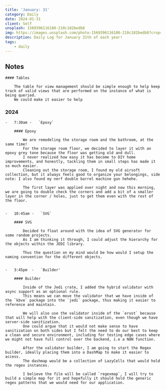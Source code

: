 ```yaml
---
title: 'January: 31'
category: Daily
date: 2024-01-31
client: Self
unsplash: 1569396116180-210c182bedb8
img: https://images.unsplash.com/photo-1569396116180-210c182bedb8?crop=entropy&cs=srgb&fm=jpg&ixid=MnwzNjM5Nzd8MHwxfHJhbmRvbXx8fHx8fHx8fDE2ODE3NDg2ODY&ixlib=rb-4.0.3&q=85
description: Daily Log for January 31th of each year!
tags:
    - daily
---
```


## Notes

    #### Tables

        The table for view management should be simple enough to help keep track of valid views that are performed on the instance of what is being queried.
        We could make it easier to help 

### 2024

    -   7:30am -   `Epoxy`

        #### Epoxy

            We are remodeling the storage room and the bathroom, at the same time!
            For the storage room floor, we decided to layer it with an epoxy grey tone because the floor was getting old and dull.
            I never realized how easy it has become to DIY home improvements, and honestly, tackling them in small steps has made it so much easier.
            Cleaning out the storage room, I found my old airsoft collection, but it always feels good to organize your belongings, side note: I also found my nerf double barrel machine gun hehehe.
            
            The first layer was applied over night and now this morning, we are going to double check the corners and add a bit of a smaller layer in the corner / holes, just to get them even with the rest of the floor.


    -   10:45am -   `SVG`

        #### SVG

            Decided to float around with the idea of SVG generator for some random projects.
            As I am thinking it through, I could adjust the hierarchy for the objects within the JEDI library.

            Thus the question on my mind would be how would I setup the naming convention for the different objects.


    -   3:45pm  -   `Builder'

        #### Builder

            Inside of the Jedi crate, I added the hybrid validator with async support as an optional rule.
            This means we can move the validator that we have inside of the `kbve` package into the `jedi` package, thus making it easier to reference and maintain.
            
            We will also use the validator inside of the `erust` because that will help with the client-side sanitization, even though we have server-side sanitization.
            One could argue that it would not make sense to have sanitization on both sides but I felt the need to do our best to keep a clean and secure environment, including for testing edge cases where we might not have full control over the backend, i.e a N8N function.

            After the validator builder, I am going to start the Regex builder, ideally placing them into a DashMap to make it easier to access.
            The dashmap would be a collection of LazyCells that would hold the regex instances.

            I believe the file will be called `regexmap`, I will try to build a simple map for it and hopefully it should hold the generic regex patterns that we would need for our application.


         